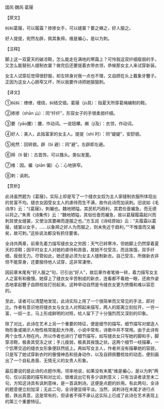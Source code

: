 

国风·魏风·葛屦

【原文】

纠纠葛屦，可以履霜？掺掺女手，可以缝裳？要之襋之，好人服之。

好人提提，宛然左辟，佩其象揥。维是褊心，是以为刺。

【注释】

脚上这一双夏天的破凉鞋，怎么能走在满地的寒霜上？可怜我这双纤细瘦弱的手，又怎么能替别人缝制衣裳？做完后还要提着衣带衣领，恭候那女主人来试穿新装。

女主人试穿后觉得很舒服，却左转身对我一点也不理，又自顾在头上戴象牙簪子。正因为这女人心肠窄又坏，所以我要作诗把她狠狠刺。

【译文】

①纠纠：缭缭，缠绕，纠结交错。葛屦（jù具）：指夏天所穿葛绳编制的鞋。

②掺掺（shān 山）：同“纤纤”，形容女子的手很柔弱纤细。

③要（yāo腰）：腰，作动词。一说钮襻。襋（jí及）：衣领，作动词。

④好人：美人，此指富家的女主人。提提（shí 时）：同“媞媞”，安舒貌。

⑤宛然：回转貌。辟（bì 避）：同“避”。左辟即左避。

⑥揥（tì 替）：古首饰，可以搔头。类似发篦。

⑦维：因。褊（piān 偏）心：心地狭窄。

⑧刺：讽刺。

【赏析】

此诗虽然题为《葛屦》，实际上却是写了一个缝衣女奴为主人家缝制衣服所体现出的贫富不均。缝衣女因受女主人的虐待而生不满，故作此诗而加讽刺。旧说如《毛诗序》云：“《葛屦》，刺褊也。魏地陋隘，其民机巧趋利，其君俭啬褊急，而无德以将之。”朱熹《诗集传》云：“魏地陋隘，其俗俭啬而褊急，故以葛屦履霜起兴而刺其使女缝裳，又使治其要襋而遂服之也。”方玉润《诗经原始》云：“夫履霜以葛屦，缝裳以女手，……以象揥之好人为而服之，则未免近于趋利，”“不惟啬而又褊矣，故可刺。”这些说法都没有抓住要害。

全诗共两章，前章先着力描写缝衣女之穷困：天气已转寒冷，但她脚上仍然穿着夏天的凉鞋；因平时女主人对她的虐待和吝啬，故她不仅受冻，而且挨饿，双手纤细，瘦弱无力。尽管如此，她还是必须为女主人缝制新衣。自己受冻，所做新衣非但不能穿身，还要服侍他人试穿，这非常凄惨。

因前章末尾有“好人服之”句，已引出“好人”，故后章作者笔锋一转，着力描写女主人之富有和傲慢。她穿上了缝衣女辛苦制成的新衣，连看都不看她一眼，还故作姿态地拿起簪子自顾梳妆打扮起来。这种举动自然是令缝衣女更为愤慨和难以容忍的。

至此，读者可以清楚地发现，此诗实际上用了一个很简单而又常见的手法，即对比。作者有意识地将缝衣女与女主人对照起来描写，两人的距离立刻拉开，一穷一富，一奴一主，马上形成鲜明的对照，给人留下了十分强烈而又深刻的印象。

除了对比，此诗在艺术上另一个重要的特征，便是细节的描写。细节描写对塑造人物形象或揭示人物性格常能起大作用，小说中常有，诗歌中并不常用。由于此诗有两个女性人物在内，所以作者也进行了细节描写，如写缝衣女只写她的脚和手，脚穿凉鞋，极表其受冻之状；手儿瘦弱，极表其挨饿之状。这两个细节一经描摹，一个饥寒交迫的缝衣女形象便跃然纸上。再如写女主人，作者并没有描摹她的容貌，只是写了她试穿新衣时的傲慢神态和扭身动作，以及自顾佩簪梳妆的动态，便刻画出了一个自私吝啬、无情无义的女贵人形象。

最后要说的是此诗的点题作用。坦率地说，如果没有末尾“维是褊心，是以为刺”两句，仅以前面的描写和对比论，很难说出它有多少讽刺意义；只有当读者读至末二句，方知这诗具有讽刺意味，是一首讽刺诗。这便是点题的妙用。有此两句，全诗的题意便立刻加深；无此二句，全诗便显得平淡。当然，讽刺诗在末尾才进行点题，跌出真意，这是常有的，但读者不得不承认这实际上已成了此诗在艺术表现上的第三个重要特征。

